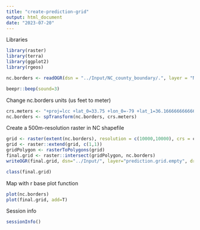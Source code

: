 ```yaml
---
title: "create-prediction-grid"
output: html_document
date: "2023-07-20"
---
```


Libraries

```r
library(raster)
library(terra)
library(ggplot2)
library(rgeos)
```

```r
nc.borders <- readOGR(dsn = "../Input/NC_county_boundary/.", layer = "North_Carolina_State_and_County_Boundary_Polygons")
```

```r
beepr::beep(sound=3)
```

Change nc.borders units (us feet to meter)

```r
crs.meters <- "+proj=lcc +lat_0=33.75 +lon_0=-79 +lat_1=36.1666666666667 +lat_2=34.3333333333333 +x_0=609601.219202439 +y_0=0 +ellps=GRS80 +towgs84=0,0,0,0,0,0,0 +units=m +no_defs"
nc.borders <- spTransform(nc.borders, crs.meters)
```

Create a 500m-resolution raster in NC shapefile

```r
grid <- raster(extent(nc.borders), resolution = c(10000,10000), crs = crs.meters)
grid <- raster::extend(grid, c(1,1))
gridPolygon <- rasterToPolygons(grid)
final.grid <- raster::intersect(gridPolygon, nc.borders)
writeOGR(final.grid, dsn="../Input/", layer="prediction.grid.empty", driver="ESRI Shapefile")
```

```r
class(final.grid)
```

Map with r base plot function

```r
plot(nc.borders)
plot(final.grid, add=T)
```

Session info

```r
sessionInfo()
```
